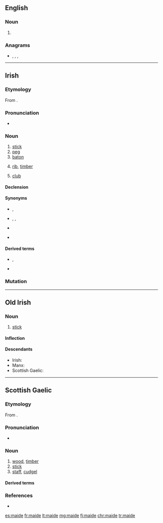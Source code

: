 ==English==

===Noun===
{{en-noun}}

# {{obsolete spelling of|maid|lang=en}}

===Anagrams===
* {{l|en|aimed}}, {{l|en|amide}}, {{l|en|Media}}, {{l|en|media}}

----

==Irish==

===Etymology===
From {{etyl|sga|ga}} {{m|sga|maide}}.

===Pronunciation===
* {{IPA|/ˈmˠadʲə/|lang=ga}}

===Noun===
{{ga-noun|g=m|maide|maidí}}

# [[stick]]
# [[peg]]
# [[baton]]
# {{lb|sga|nautical}} [[rib]], [[timber]]
# {{lb|sga|golf}} [[club]]

====Declension====
{{ga-decl-m4|m|aide|aidí}}

====Synonyms====
* {{sense|stick}}, {{l|ga|slat}}
* {{sense|peg}} {{l|ga|tairne}}, {{l|ga|pionna}}, {{l|ga|bacán}}
* {{sense|stick, baton}} {{l|ga|bata}}
* {{sense|rib, timber}} {{l|ga|easna}}

====Derived terms====
* {{sense|golf}} {{l|ga|maide gainimh||sand wedge}}, {{l|ga|maide mór||driver}}
* {{l|ga|slis den seanmhaide||chip off the old block}}

===Mutation===
{{ga mut cons|m|aide}}

----

==Old Irish==

===Noun===
{{sga-noun|m}}

# [[stick]]

====Inflection====
{{rfinfl|sga|noun}}

====Descendants====
* Irish: {{l|ga|maide}}
* Manx: {{l|gv|maidjey}}
* Scottish Gaelic: {{l|gd|maide}}

----

==Scottish Gaelic==

===Etymology===
From {{etyl|sga|gd}} {{m|sga|maide}}.

===Pronunciation===
* {{IPA|[mad̊ʲɪ]|lang=gd}}

===Noun===
{{gd-noun|g=m|gen=maide|pl=maidean|pl2=maideachan}}

# [[wood]], [[timber]]
# [[stick]]
# [[staff]], [[cudgel]]

====Derived terms====
{{der3|{{l|gd|ceann-maide||block, blockhead}}
|{{l|gd|clàr-maide||stick laid across a doorway to close up the space between door and floor and exclude wind}}
|{{l|gd|each-maide||mason's tress}}
|{{l|gd|maide a' bhallain||stick run through the handles of a tub when carrying it}}
|{{l|gd|maide a' bhuntàta||stick for mashing potatoes}}
|{{l|gd|maide-briste||broken stick; pair of tongs formed of a broken stick}}
|{{l|gd|maide-builg||bilge-piece of boat}}
|{{l|gd|maide-buinn||base or stock of a spinning-wheel}}
|{{l|gd|maide-ceangail||piece of wood joining the two beams of the rafters of a house}}
|{{l|gd|maide-coire||spirtle}}
|{{l|gd|maide-crois||crutch}}
|{{l|gd|maide-doichill||stick placed across a doorway instead of closing the door, when people were dining}}
|{{l|gd|maide-droma||roof tree}}
|{{l|gd|maide-feannaig||projecting piece of wood which appears above the thatch at each end of a blackhouse}}
|{{l|gd|maide-frasaidh||stick used for separating the ears of corn from the sheaves}}
|{{l|gd|maide-leigidh||weaver's turning-stick}}
|{{l|gd|maide-lunndaidh||lever, handspike}}
|{{l|gd|maide-measg||boy's top}}
|{{l|gd|maide-meidhe||beam of a balance}}
|{{l|gd|maide-milis||liquorice}}
|{{l|gd|maide-nigheadaireachd||washing-stick}}
|{{l|gd|maide-poit||thivel, pot-stick, spirtle}}
|{{l|gd|maide-reang||stringer of a boat; ladder-step}}
|{{l|gd|maide-singlidh||single-stick}}
|{{l|gd|cas-mhaide||wooden leg}}
|{{l|gd|aon-mhaide||simultaneous pull}}
|{{l|gd|làir-mhaide||see-saw}}
|{{l|gd|maide-snìomh||distaff}}}}

===References===
* {{R:Dwelly}}

[[es:maide]]
[[fr:maide]]
[[lt:maide]]
[[mg:maide]]
[[fj:maide]]
[[chr:maide]]
[[tr:maide]]